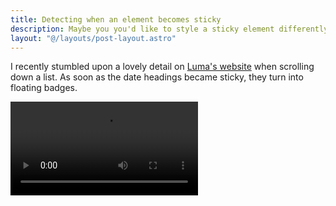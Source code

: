 ```yaml
---
title: Detecting when an element becomes sticky
description: Maybe you you'd like to style a sticky element differently when it becomes sticky, or simply run some code when it becomes sticky. You can't do it with CSS alone, but IntersectionObserver to the rescue!
layout: "@/layouts/post-layout.astro"
---
```



I recently stumbled upon a lovely detail on [Luma's website](https://www.luma.com/) when scrolling down a list. As soon as the date headings became sticky, they turn into floating badges.

<Video src={StickyHeaderVideo} />

There's no way to use CSS to style an element when it becomes sticky, so how the hell did they do it?

<Callout type="note">
  Just looking for the solution? Sure, skip to [the final
  solution](#the-final-solution), but you'll miss my diagrams!
</Callout>

## Making an element sticky is easy

Having elements become automatically sticky when scrolling is very simple. You just need to set [`position: sticky`](https://developer.mozilla.org/en-US/docs/Web/CSS/position#sticky) on the element and then set an inset property to control the offset relative to the nearest scrolling ancestor.

```css
.sticky {
  position: sticky;
  top: 0;
}
```

Now any element with this class will be `static` by default, but will become `sticky` when it hits the `top` of the nearest scrolling ancestor, which is usually the viewport. It will be offset by `0`.

<Callout type="tip" title="Using inset properties beyond top">
  While `top` is being used in this example, you can use any of the [inset
  properties](https://developer.mozilla.org/en-US/docs/Web/CSS/inset) to control
  where the element sticks to. At least one inset property **must** be set.
</Callout>

If we take our Luma example from earlier, we can use sticky positioning on the date headings like so:

<Example
  name="detecting-sticky-elements-basic"
  className="max-h-64"
  client:load
/>

Now, our headings become sticky when they hit the top of the viewport, or in this case the top of the scrolling ancestor.

But the headings just float over the content, which doesn't look clean or as slick. Once you have images and text instead of the placeholders in my example, it will look even worse.

So, how can we style the headings to stand out when they become sticky?

## Detecting when an element becomes sticky is tricky

As of this writing, there is no way to detect when an element becomes sticky using CSS alone. We have to rely on JavaScript to detect when an element becomes sticky.

Thankfully, we have a Web API that can help us out: [`IntersectionObserver`](https://developer.mozilla.org/en-US/docs/Web/API/Intersection_Observer_API). If you've not heard of this API before, you're about to discover one of modern web development's best tools.

### `IntersectionObserver` to the rescue

At its simplest, the `IntersectionObserver` API allows you to detect the relative visibility of two elements, giving us a way to asynchronously observe (i.e. performant and non-blocking) when one of those elements intersects with the other.

<Figure
  src={StickyHeaderIntersection}
  alt="A diagram showing how IntersectionObserver works, specifically that it can track the visibility of an element within a root element, such as a scrollable ancestor or the viewport."
  caption="IntersectionObserver allows us to track the visibility of an element within a root element, such as a scrollable ancestor or the viewport."
/>

Typically you would use this API to detect when an element becomes visible within the viewport, or within a scrollable ancestor, but the API is very flexible, supporting many different use cases.

<Callout type="tip" title="Learning more about IntersectionObserver">
  This guide isn't going to cover the IntersectionObserver API in detail, just enough for sticky detection. If you'd like to learn more about the API, I'd recommend two great resources:

  <ul>
    <li>[MDN's IntersectionObserver documentation](https://developer.mozilla.org/en-US/docs/Web/API/Intersection_Observer_API) the web developers bible entry</li>
    <li>[Dynamic Header
  with
  IntersectionObserver](https://www.smashingmagazine.com/2021/07/dynamic-header-intersection-observer/)
  where Michelle Barker goes into detail on another fun example with headings</li>
  </ul>
</Callout>

### Sticky detection with `rootMargin`

Sticky elements present us with a unique challenge when using `IntersectionObserver`: if the element is sticky, it unlikely intersects with the viewport until it hits the bounds of it's container element, at which point it becomes fixed in place and is no longer sticky 🤔.

That's where the [`rootMargin` option](https://developer.mozilla.org/en-US/docs/Web/API/IntersectionObserver/rootMargin) comes in, which allows us to specify a margin around the root element (usually the viewport, but can be any element or scrollable ancestor).

<Figure
  src={StickyHeaderRootMargin}
  alt="A diagram showing how rootMargin is used in IntersectionObserver, specifically that you can use negative insets to create an inner margin."
  caption="The rootMargin property allows us to specify a margin around the root element, which is usually the viewport, but can be any element or scrollable ancestor."
/>

`rootMargin` is given a string value of inset properties, and you can give it negative insets to create an inner margin.

By telling the observer to observe the element with a `rootMargin` of `-10px 0px 0px 0px`, for example, we're telling the observer to consider the target element as intersecting when it's `10px` from the top of the viewport.

**🧠 Here's the big brain bit:** by setting the `rootMargin` with a negative inset that matches the offset of the sticky element, we can reasonably deduce that when the element is within the `rootMargin` it is **not** sticky. So we just need to check for the inverse, and style accordingly.

## The final solution

We'll use `IntersectionObserver` to observe when our target sticky element leaves our root element, but we'll add a negative `rootMargin` to account for the sticky element's offset.

We'll also check if the element is intersecting where we expect it to be to avoid false positives (i.e. we think the element is sticking, but we just haven't scrolled past it yet).

Finally, we'll use the `dataset` property to store the state of the element, as that then allows us not only to style the element with simple CSS, but gives us the potential to run code when that state changes if desired.

We end up with something like this:

<Example
  name="detecting-sticky-elements-simple"
  className="max-h-64"
  client:visible
/>

```js showLineNumbers
const stickyElements = document.querySelectorAll(".detect-sticky")

if (!stickyElements) return

stickyElements.forEach((stickyElement) => {
  const observer = new IntersectionObserver(
    ([e]) => {
      let isSticky = false

      if (e.intersectionRect.top === e.rootBounds?.top) {
        isSticky = true
      }

      stickyElement.dataset.currentlySticky = String(isSticky)
    },
    {
      rootMargin: "-14px 0px 0px 0px",
      threshold: [1],
    },
  )

  observer.observe(stickyElement)
})
```

Let's step through the details inside the `IntersectionObserver` callback.

```js showLineNumbers startLineNumber=8
let isSticky = false

if (e.intersectionRect.top === e.rootBounds?.top) {
  isSticky = true
}
```

Here we're checking if the top edge of the intersection rectangle exactly matches the top edge of the root bounds. If it does, we know the element is sticking to the top of the root element, and we can set the `isSticky` variable to `true`.

You'll want to change the check here if you're using something other than the `top` inset property for the `rootMargin`.

```js showLineNumbers startLineNumber=14
stickyElement.dataset.currentlySticky = String(isSticky)
```

We set the `dataset.currentlySticky` property to the `isSticky` variable, which we can then use in our CSS to style the element accordingly. You'll want to change

In addition to the callback, we're also passing some options to the `IntersectionObserver`.

```js showLineNumbers startLineNumber=16
{
  rootMargin: "-14px 0px 0px 0px",
  threshold: [1],
}
```

Add a negative top margin to the observer's root, to account for the sticky element's offset (including margin and padding). It's a good idea to a couple of pixels on top of the sticky offset, as sticky elements don't become sticky until moving past the sticky offset, and there can be rounding errors. You should play around to get a feel for the right value.

The [`threshold` option](https://developer.mozilla.org/en-US/docs/Web/API/IntersectionObserver/thresholds) isn't something we've covered in detail here, but it's an array of numbers between 0 and 1 that represent the percentage of the element that must be visible in order to be considered an intersection.

In this case, we're saying that the element must be 100% visible in order to be considered an intersection. This is important because we want to avoid false positives, where we think the element is sticking, but we just haven't scrolled past it yet.

And that's it! We've now got a way to detect when an element becomes sticky, and we can use that state to style the element accordingly.
